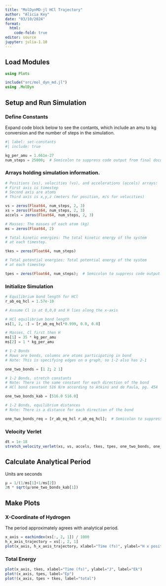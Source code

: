 ```yaml
---
title: "MolDynMD-jl HCl Trajectory"
author: "Alicia Key"
date: "03/10/2024"
format:
  html:
    code-fold: true
editor: source
jupyter: julia-1.10
---
```


## Load Modules

```julia
using Plots

include("src/mol_dyn_md.jl")
using .MolDyn
```

## Setup and Run Simulation

### Define Constants

Expand code block below to see the contants, which include an amu to kg conversion and the number of steps in the simulation.

```julia
#| label: set-constants
#| include: true

kg_per_amu = 1.661e-27
num_steps = 25000;  # Semicolon to suppress code output from final document
```

### Arrays holding simulation information.

```julia
# Positions (xs), velocities (vs), and accelerations (accels) arrays:
# First axis is timestep
# Second axis are atoms
# Third axis is x,y,z (meters for position, m/s for velocities)

vs = zeros(Float64, num_steps, 2, 3)
xs = zeros(Float64, num_steps, 2, 3)
accels = zeros(Float64, num_steps, 2, 3)

# Masses: The masses of each atom (kg)
ms = zeros(Float64, 2)

# Total kinetic energies: The total kinetic energy of the system
# at each timestep.

tkes = zeros(Float64, num_steps)

# Total potential energies: Total potential energy of the system
# at each timestep

tpes = zeros(Float64, num_steps);  # Semicolon to suppress code output from final document
```

### Initialize Simulation

```julia
# Equilibrium bond length for HCl
r_ab_eq_hcl = 1.57e-10

# Assume Cl is at 0,0,0 and H lies along the x-axis

# HCl equilibrium bond length
xs[1, 2, :] = [r_ab_eq_hcl*0.999, 0.0, 0.0]

# Masses, Cl first then H
ms[1] = 35 * kg_per_amu
ms[2] = 1 * kg_per_amu

# 1-2 Bonds
# Rows are bonds, columns are atoms participating in bond
# Note: This is specifying edges on a graph, so 1-2 also has 2-1

one_two_bonds = [1 2; 2 1]

# 1-2 Bonds, stretch constants
# Note: There is the same constant for each direction of the bond
# HCl bond constant 516 N/m according to Atkins and de Paula, pg. 454

one_two_bonds_kab = [516.0 516.0]

# 1-2 Bonds, equilibrium distances
# Note: There is a distance for each direction of the bond

one_two_bonds_req = [r_ab_eq_hcl r_ab_eq_hcl];  # Semicolon to suppress code output from final document
```

### Velocity Verlet

```julia
dt = 1e-18
stretch_velocity_verlet(xs, vs, accels, tkes, tpes, one_two_bonds, one_two_bonds_kab, one_two_bonds_req, ms, dt, num_steps)
```

## Calculate Analytical Period

Units are seconds

```julia
μ = 1/(1/ms[1]+1/ms[2])
2π * sqrt(μ/one_two_bonds_kab[1])
```

## Make Plots

### X-Coordinate of Hydrogen

The period approximately agrees with analytical period.

```julia
x_axis = eachindex(xs[:, 2, 1]) / 1000
h_x_axis_trajectory = xs[:, 2, 1]
plot(x_axis, h_x_axis_trajectory, xlabel="Time (fs)", ylabel="H x position (m)")
```

### Total Energy

```julia
plot(x_axis, tkes, xlabel="Time (fs)", ylabel="J", label="Ek")
plot!(x_axis, tpes, label="Ep")
plot!(x_axis, tpes + tkes, label="total")
```

